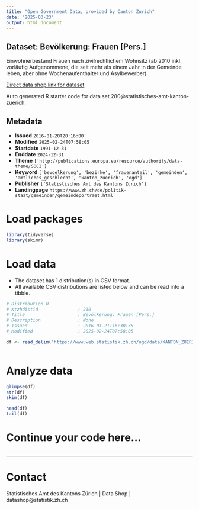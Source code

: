 ```yaml
---
title: "Open Government Data, provided by Canton Zurich"
date: "2025-03-23"
output: html_document
---
```


## Dataset: Bevölkerung: Frauen [Pers.]

Einwohnerbestand Frauen nach zivilrechtlichem Wohnsitz (ab 2010 inkl. vorläufig Aufgenommene, die seit mehr als einem Jahr in der Gemeinde leben, aber ohne Wochenaufenthalter und Asylbewerber). 

[Direct data shop link for dataset](https://www.zh.ch/de/politik-staat/statistik-daten/datenkatalog.html#/datasets/280@statistisches-amt-kanton-zuerich)

Auto generated R starter code for data set 280@statistisches-amt-kanton-zuerich.

## Metadata

- **Issued** `2016-01-20T20:16:00`
- **Modified** `2025-02-24T07:58:05`
- **Startdate** `1991-12-31`
- **Enddate** `2024-12-31`
- **Theme** `['http://publications.europa.eu/resource/authority/data-theme/SOCI']`
- **Keyword** `['bevoelkerung', 'bezirke', 'frauenanteil', 'gemeinden', 'amtliches_geschlecht', 'kanton_zuerich', 'ogd']`
- **Publisher** `['Statistisches Amt des Kantons Zürich']`
- **Landingpage** `https://www.zh.ch/de/politik-staat/gemeinden/gemeindeportraet.html`


# Load packages

```r

library(tidyverse)
library(skimr)

```

# Load data

-   The dataset has 1 distribution(s) in CSV format.
-   All available CSV distributions are listed below and can be read into a tibble.

```r

# Distribution 0
# Ktzhdistid               : 210
# Title                    : Bevölkerung: Frauen [Pers.]
# Description              : None
# Issued                   : 2016-01-21T16:30:35
# Modified                 : 2025-02-24T07:58:05

df <- read_delim('https://www.web.statistik.zh.ch/ogd/data/KANTON_ZUERICH_99.csv')



```

# Analyze data

```r

glimpse(df)
str(df)
skim(df)

head(df)
tail(df)

```

# Continue your code here...

```r

```

------------------------------------------------------------------------

# Contact

Statistisches Amt des Kantons Zürich | Data Shop | datashop@statistik.zh.ch
